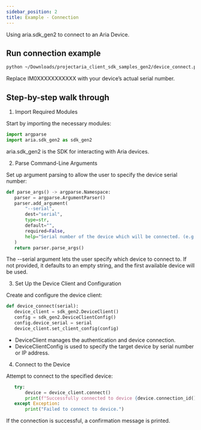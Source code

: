 ```yaml
---
sidebar_position: 2
title: Example - Connection
---
```


Using aria.sdk_gen2 to connect to an Aria Device.

## Run connection example
```bash
python ~/Downloads/projectaria_client_sdk_samples_gen2/device_connect.py --serial IM0XXXXXXXXXXX
```
Replace IM0XXXXXXXXXXX with your device’s actual serial number.

## Step-by-step walk through
1. Import Required Modules

Start by importing the necessary modules:
```python
import argparse
import aria.sdk_gen2 as sdk_gen2
```
aria.sdk_gen2 is the SDK for interacting with Aria devices.

2. Parse Command-Line Arguments

Set up argument parsing to allow the user to specify the device serial number:
```python
def parse_args() -> argparse.Namespace:
   parser = argparse.ArgumentParser()
   parser.add_argument(
       "--serial",
       dest="serial",
       type=str,
       default="",
       required=False,
       help="Serial number of the device which will be connected. (e.g. 1M0YDB5H7B0020)",
   )
   return parser.parse_args()
```
The --serial argument lets the user specify which device to connect to.
If not provided, it defaults to an empty string, and the first available device will be used.

3. Set Up the Device Client and Configuration

Create and configure the device client:

```python
def device_connect(serial):
   device_client = sdk_gen2.DeviceClient()
   config = sdk_gen2.DeviceClientConfig()
   config.device_serial = serial
   device_client.set_client_config(config)
```
* DeviceClient manages the authentication and device connection.
* DeviceClientConfig is used to specify the target device by serial number or IP address.

4. Connect to the Device

Attempt to connect to the specified device:
```python
   try:
       device = device_client.connect()
       print(f"Successfully connected to device {device.connection_id()}")
   except Exception:
       print("Failed to connect to device.")
```
If the connection is successful, a confirmation message is printed.
